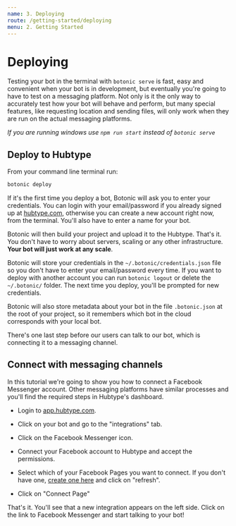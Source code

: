```yaml
---
name: 3. Deploying
route: /getting-started/deploying
menu: 2. Getting Started
---
```


# **Deploying**

Testing your bot in the terminal with `botonic serve` is fast, easy and convenient when your bot is in development, but eventually you're going to have to test on a messaging platform. Not only is it the only way to accurately test how your bot will behave and perform, but many special features, like requesting location and sending files, will only work when they are run on the actual messaging platforms.

*If you are running windows use `npm run start` instead of `botonic serve`*

## Deploy to Hubtype

From your command line terminal run:

```bash
botonic deploy
```

If it's the first time you deploy a bot, Botonic will ask you to enter your credentials. You can login with your email/password if you already signed up at [hubtype.com](https://hubtype.com/), otherwise you can create a new account right now, from the terminal. You'll also have to enter a name for your bot.

Botonic will then build your project and upload it to the Hubtype. That's it. You don't have to worry about servers, scaling or any other infrastructure. **Your bot will just work at any scale**.

Botonic will store your credentials in the `~/.botonic/credentials.json` file so you don't have to enter your email/password every time. If you want to deploy with another account you can run `botonic logout` or delete the `~/.botonic/` folder. The next time you deploy, you'll be prompted for new credentials.

Botonic will also store metadata about your bot in the file `.botonic.json` at the root of your project, so it remembers which bot in the cloud corresponds with your local bot.

There's one last step before our users can talk to our bot, which is connecting it to a messaging channel.

## Connect with messaging channels

In this tutorial we're going to show you how to connect a Facebook Messenger account. Other messaging platforms have similar processes and you'll find the required steps in Hubtype's dashboard.

- Login to [app.hubtype.com](https://app.hubtype.com).

* Click on your bot and go to the "integrations" tab.

- Click on the Facebook Messenger icon.

* Connect your Facebook account to Hubtype and accept the permissions.

- Select which of your Facebook Pages you want to connect. If you don't have one, [create one here](https://www.facebook.com/pages/create/) and click on "refresh".

* Click on "Connect Page"

That's it. You'll see that a new integration appears on the left side. Click on the link to Facebook Messenger and start talking to your bot!